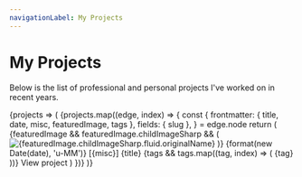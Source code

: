 ```yaml
---
navigationLabel: My Projects
---
```



# My Projects

Below is the list of professional and personal projects I've worked on in recent years.

<SourceList filter="projects">
  {projects => (
    <Masonry
      breakpointCols={3}
      style={{ display: 'flex', width: 'auto' }}
      className="mansory"
      columnClassName="mansory__column">
      {projects.map((edge, index) => {
        const {
          frontmatter: { title, date, misc, featuredImage, tags },
          fields: { slug },
        } = edge.node
        return (
          <Box
            key={index}
            sx={{ mb: 3, width: '100%' }}
          >
            <Link href={slug} sx={{ textDecoration: 'none' }}>
              <Card
                sx={{
                  ml: 2,
                  mr: 2,
                }}
              >
                {featuredImage && featuredImage.childImageSharp && (
                  <Box sx={{ minHeight: '1px' }}>
                    <Img
                      style={{ width: '100%', objectFit: 'cover' }}
                      fluid={featuredImage.childImageSharp.fluid}
                      alt={featuredImage.childImageSharp.fluid.originalName}
                    />
                  </Box>
                )}
                <Box sx={{ p: 3 }}>
                  <Text sx={{ fontSize: 0, color: 'muted' }}>{format(new Date(date), 'u-MM')}</Text>
                  <Heading variant="styles.h4" sx={{ color: 'text' }}>[{misc}] {title}</Heading>
                  {tags &&
                    tags.map((tag, index) => (
                      <Badge
                        key={index}
                        variant="primary"
                        sx={{
                          mb: 2,
                          mr: 2,
                          fontSize: '.6rem',
                          color: mix('muted', 'primary', `${index / tags.length}`),
                          borderColor: mix('muted', 'primary', `${index / tags.length}`),
                        }}
                      >
                        {tag}
                      </Badge>
                    ))}
                  <Text sx={{ textDecoration: 'underline' }}>View project</Text>
                </Box>
              </Card>
            </Link>
          </Box>
        )
      })}
    </Masonry>
  )}
</SourceList>
